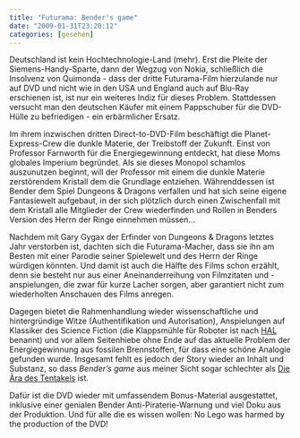 ```yaml
---
title: "Futurama: Bender's game"
date: "2009-01-31T23:20:12"
categories: [gesehen]
---
```


Deutschland ist kein Hochtechnologie-Land (mehr). Erst die Pleite der Siemens-Handy-Sparte, dann der Wegzug von Nokia, schließlich die Insolvenz von Quimonda - dass der dritte Futurama-Film hierzulande nur auf DVD und nicht wie in den USA und England auch auf Blu-Ray erschienen ist, ist nur ein weiteres Indiz für dieses Problem. Stattdessen versucht man den deutschen Käufer mit einem Pappschuber für die DVD-Hülle zu befriedigen - ein erbärmlicher Ersatz.

Im ihrem inzwischen dritten Direct-to-DVD-Film beschäftigt die Planet-Express-Crew die dunkle Materie, der Treibstoff der Zukunft. Einst von Professor Farnworth für die Energiegewinnung entdeckt, hat diese Moms globales Imperium begründet. Als sie dieses Monopol schamlos auszunutzen beginnt, will der Professor mit einem die dunkle Materie zerstörendem Kristall dem die Grundlage entziehen. Währenddessen ist Bender dem Spiel Dungeons & Dragons verfallen und hat sich seine eigene Fantasiewelt aufgebaut, in der sich plötzlich durch einen Zwischenfall mit dem Kristall alle Mitglieder der Crew wiederfinden und Rollen in Benders Version des Herrn der Ringe einnehmen müssen...

Nachdem mit Gary Gygax der Erfinder von Dungeons & Dragons letztes Jahr verstorben ist, dachten sich die Futurama-Macher, dass sie ihn am Besten mit einer Parodie seiner Spielewelt und des Herrn der Ringe würdigen könnten. Und damit ist auch die Hälfte des Films schon erzählt, denn sie besteht nur aus einer Aneinanderreihung von Filmzitaten und -anspielungen, die zwar für kurze Lacher sorgen, aber garantiert nicht zum wiederholten Anschauen des Films anregen.

Dagegen bietet die Rahmenhandlung wieder wissenschaftliche und hintergründige Witze (Authentifikation und Autorisation), Anspielungen auf Klassiker des Science Fiction (die Klappsmühle für Roboter ist nach [HAL](http://de.wikipedia.org/wiki/HAL_9000) benannt) und vor allem Seitenhiebe ohne Ende auf das aktuelle Problem der Energiegewinnung aus fossilen Brennstoffen, für dass eine schöne Analogie gefunden wurde. Insgesamt fehlt es jedoch der Story wieder an Inhalt und Substanz, so dass *Bender's game* aus meiner Sicht sogar schlechter als [Die Ära des Tentakels](/blog/2008/09/15/futurama-die-ara-des-tentakels/) ist.

Dafür ist die DVD wieder mit umfassendem Bonus-Material ausgestattet, inklusive einer genialen Bender Anti-Piraterie-Warnung und viel Doku aus der Produktion. Und für alle die es wissen wollen: No Lego was harmed by the production of the DVD!
